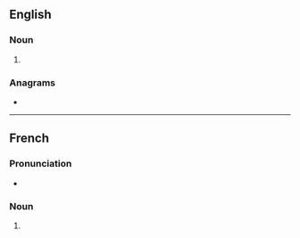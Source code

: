 ==English==

===Noun===
{{head|en|noun form}}

# {{plural of|en|destroyer}}

===Anagrams===
* {{anagrams|en|a=deeorrssty|redestroys}}

----

==French==

===Pronunciation===
* {{fr-IPA|destroillers}}

===Noun===
{{head|fr|noun form|g=m}}

# {{plural of|fr|destroyer}}
